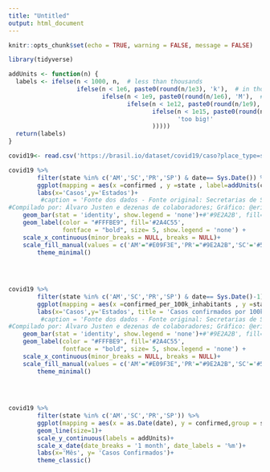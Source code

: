 ```yaml
---
title: "Untitled"
output: html_document
---
```


```r
knitr::opts_chunk$set(echo = TRUE, warning = FALSE, message = FALSE)
```

```r
library(tidyverse)

addUnits <- function(n) {
  labels <- ifelse(n < 1000, n,  # less than thousands
                   ifelse(n < 1e6, paste0(round(n/1e3), 'k'),  # in thousands
                          ifelse(n < 1e9, paste0(round(n/1e6), 'M'),  # in millions
                                 ifelse(n < 1e12, paste0(round(n/1e9), 'B'), # in billions
                                        ifelse(n < 1e15, paste0(round(n/1e12), 'T'), # in trillions
                                               'too big!'
                                        )))))
  return(labels)
}
```

```r
covid19<- read.csv('https://brasil.io/dataset/covid19/caso?place_type=state&format=csv')
```

```r

covid19 %>% 
        filter(state %in% c('AM','SC','PR','SP') & date== Sys.Date()) %>% 
        ggplot(mapping = aes(x =confirmed , y =state , label=addUnits(confirmed), fill=state)) +
        labs(x='Casos',y='Estados')+
         #caption = 'Fonte dos dados - Fonte original: Secretarias de Saúde estaduais
#Compilado por: Álvaro Justen e dezenas de colaboradores; Gráfico: @ericles_pvieira'size=32)+
    geom_bar(stat = 'identity', show.legend = 'none')+#'#9E2A2B', fill='#9E2A2B')++
    geom_label(color = "#FFFBE9", fill='#2A4C55',
               fontface = "bold", size= 5, show.legend = 'none') +
    scale_x_continuous(minor_breaks = NULL, breaks = NULL)+
    scale_fill_manual(values = c('AM'="#E09F3E",'PR'="#9E2A2B",'SC'='#540B0E','SP' = '#2E4052'))+
        theme_minimal()
        
 
        

```
```r

covid19 %>% 
        filter(state %in% c('AM','SC','PR','SP') & date== Sys.Date()-1) %>% 
        ggplot(mapping = aes(x =confirmed_per_100k_inhabitants , y =state , label=addUnits(confirmed_per_100k_inhabitants), fill=state)) +
        labs(x='Casos',y='Estados', title = 'Casos confirmados por 100k habitantes')+
         #caption = 'Fonte dos dados - Fonte original: Secretarias de Saúde estaduais
#Compilado por: Álvaro Justen e dezenas de colaboradores; Gráfico: @ericles_pvieira'size=32)+
    geom_bar(stat = 'identity', show.legend = 'none')+#'#9E2A2B', fill='#9E2A2B')++
    geom_label(color = "#FFFBE9", fill='#2A4C55',
               fontface = "bold", size= 5, show.legend = 'none') +
    scale_x_continuous(minor_breaks = NULL, breaks = NULL)+
    scale_fill_manual(values = c('AM'="#E09F3E",'PR'="#9E2A2B",'SC'='#540B0E','SP' = '#2E4052'))+
        theme_minimal()
        
 
        

```

```r

covid19 %>% 
        filter(state %in% c('AM','SC','PR','SP')) %>% 
        ggplot(mapping = aes(x = as.Date(date), y = confirmed,group = state,color = factor(state)))+
        geom_line(size=1)+
        scale_y_continuous(labels = addUnits)+
        scale_x_date(date_breaks = '1 month', date_labels = '%m')+
        labs(x='Mês', y= 'Casos Confirmados')+
        theme_classic()
                     

```


